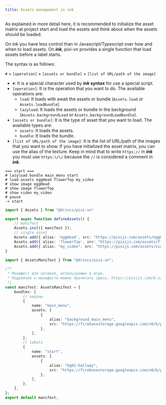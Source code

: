 ```yaml
---
title: Assets management in ink
---
```


As explained in more detail <DynamicLink href="/start/assets-management">here</DynamicLink>, it is recommended to initialize the asset matrix at project start and load the assets and think about when the assets should be loaded.

On ink you have less control than in Javascript/Typescript over how and when to load assets. On **_ink_**, pixi-vn provides a single function that <DynamicLink href="/start/assets-management#load-assets-before-a-label-starts">load assets before a label starts</DynamicLink>.

The syntax is as follows:

`#` + `[operation]` + `[assets or bundle]` + `[list of URL/path of the image]`

- `#`: It is a special character used by **_ink_ syntax** for use a special script.
- `[operation]`: It is the operation that you want to do. The available operations are:
  - `load`: It loads with await the assets or bundle (`Assets.load` or `Assets.loadBundle`).
  - `lazyload`: It loads the assets or bundle in the background (`Assets.backgroundLoad` or `Assets.backgroundLoadBundle`).
- `[assets or bundle]`: It is the type of asset that you want to load. The available types are:
  - `assets`: It loads the assets.
  - `bundle`: It loads the bundle.
- `[list of URL/path of the image]`: It is the list of URL/path of the images that you want to show. If you have initialized the <DynamicLink href="/start/assets-management#initialize-the-asset-matrix-at-project-start">asset matrix</DynamicLink>, you can use the alias of the texture. Keep in mind that to write `https://` in **_ink_** you must use `https:\/\/` because the `//` is considered a comment in **_ink_**.

```ink tab="ink/start.ink"
=== start ===
# lazyload bundle main_menu start
# load assets eggHead flowerTop my_video
# show image eggHead
# show image flowerTop
# show video my_video
# pause
-> start
```

```ts tab="utils/defineAssets.ts"
import { Assets } from "@drincs/pixi-vn"

export async function defineAssets() {
    // manifest
    Assets.init({ manifest });
    // single asset
    Assets.add({ alias: 'eggHead', src: "https://pixijs.com/assets/eggHead.png" })
    Assets.add({ alias: 'flowerTop', src: "https://pixijs.com/assets/flowerTop.png" })
    Assets.add({ alias: "my_video", src: "https://pixijs.com/assets/video.mp4" });
}
```

```ts tab="assets/manifest.ts"
import { AssetsManifest } from "@drincs/pixi-vn";

/**
 * Манифест для активов, используемых в игре.
 * Подробнее о манифесте можно прочитать здесь: https://pixijs.com/8.x/guides/components/assets#loading-multiple-assets
 */
const manifest: AssetsManifest = {
    bundles: [
        // экраны
        {
            name: "main_menu",
            assets: [
                {
                    alias: "background_main_menu",
                    src: "https://firebasestorage.googleapis.com/v0/b/pixi-vn.appspot.com/o/public%2Fmain-menu.webp?alt=media",
                },
            ],
        },
        // labels
        {
            name: "start",
            assets: [
                {
                    alias: "bg01-hallway",
                    src: "https://firebasestorage.googleapis.com/v0/b/pixi-vn.appspot.com/o/public%2Fbreakdown%2Fbg01-hallway.webp?alt=media",
                },
            ],
        },
    ],
};
export default manifest;
```
